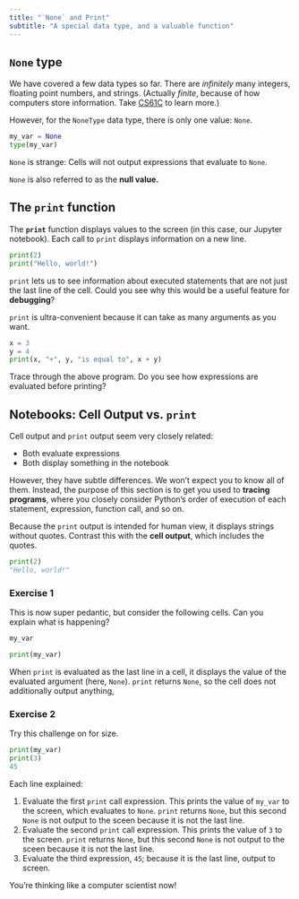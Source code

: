 ```yaml
---
title: "`None` and Print"
subtitle: "A special data type, and a valuable function"
---
```


## `None` type

We have covered a few data types so far. There are *infinitely* many integers, floating point numbers, and strings. (Actually *finite*, because of how computers store information. Take [CS61C](https://cs61c.org/) to learn more.)

However, for the `NoneType` data type, there is only one value: `None`.

```python
my_var = None
type(my_var)
```

`None` is strange: Cells will not output expressions that evaluate to `None`.

`None` is also referred to as the **null value.**

## The `print` function

The **`print`** function displays values to the screen (in this case, our Jupyter notebook). Each call to `print` displays information on a new line. 
```python
print(2)
print("Hello, world!")
```

`print` lets us to see information about executed statements that are not just the last line of the cell. Could you see why this would be a useful feature for **debugging**?

`print` is ultra-convenient because it can take as many arguments as you want. 

```python
x = 3
y = 4
print(x, "+", y, "is equal to", x + y)
```

Trace through the above program. Do you see how expressions are evaluated before printing?

## Notebooks: Cell Output vs. `print`

Cell output and `print` output seem very closely related:

* Both evaluate expressions
* Both display something in the notebook

However, they have subtle differences. We won't expect you to know all of them. Instead, the purpose of this section is to get you used to **tracing programs**, where you closely consider Python's order of execution of each statement, expression, function call, and so on.

Because the `print` output is intended for human view, it displays strings without quotes. Contrast this with the **cell output**, which includes the quotes.

```python
print(2)
"Hello, world!"
```


### Exercise 1
This is now super pedantic, but consider the following cells. Can you explain what is happening?

```python
my_var
```

```python
print(my_var)
```

::: {.callout-note title="Explanation" collapse="true"}
When `print` is evaluated as the last line in a cell, it displays the value of the evaluated argument (here, `None`). `print` returns `None`, so the cell does not additionally output anything,
:::

### Exercise 2

Try this challenge on for size.
```python
print(my_var)
print(3)
45
```

::: {.callout-note title="Explanation" collapse="true"}
Each line explained:

1. Evaluate the first `print` call expression. This prints the value of `my_var` to the screen, which evaluates to `None`. `print` returns `None`, but this second `None` is not output to the sceen because it is not the last line.
1. Evaluate the second `print` call expression. This prints the value of `3` to the screen. `print` returns `None`, but this second `None` is not output to the sceen because it is not the last line.
1. Evaluate the third expression, `45`; because it is the last line, output to screen.
:::

You're thinking like a computer scientist now!

